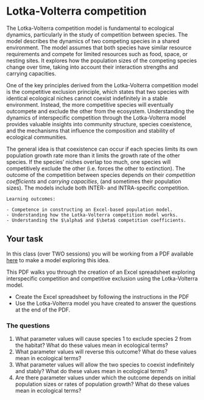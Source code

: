 # Lotka-Volterra competition

The Lotka-Volterra competition model is fundamental to ecological dynamics, particularly in the study of competition between species. The model describes the dynamics of two competing species in a shared environment. The model assumes that both species have similar resource requirements and compete for limited resources such as food, space, or nesting sites. It explores how the population sizes of the competing species change over time, taking into account their interaction strengths and carrying capacities. 

One of the key principles derived from the Lotka-Volterra competition model is the competitive exclusion principle, which states that two species with identical ecological niches cannot coexist indefinitely in a stable environment. Instead, the more competitive species will eventually outcompete and exclude the other from the ecosystem. Understanding the dynamics of interspecific competition through the Lotka-Volterra model provides valuable insights into community structure, species coexistence, and the mechanisms that influence the composition and stability of ecological communities.

The general idea is that coexistence can occur if each species limits its own population growth rate more than it limits the growth rate of the other species. If the species' niches overlap too much, one species will competitively exclude the other (i.e. forces the other to extinction). The outcome of the competition between species depends on their *competition coefficients* and *carrying capacities*, (and sometimes their population sizes). The models include both INTER- and INTRA-specific competition.


```block
Learning outcomes: 

- Competence in constructing an Excel-based population model.
- Understanding how the Lotka-Volterra competition model works.
- Understanding the $\alpha$ and $\beta$ competition coefficients.

```

## Your task

In this class (over TWO sessions) you will be working from a PDF available [here](https://www.dropbox.com/s/oukr39oq0rsn8il/9.%20Interspecific%20Competition%20and%20Competitive%20Exclusion.pdf?dl=1) to make a model exploring this idea.

This PDF walks you through the creation of an Excel spreadsheet exploring interspecific competition and competitive exclusion using the Lotka-Volterra model. 


* Create the Excel spreadsheet by following the instructions in the PDF
* Use the Lotka-Volterra model you have created to answer the questions at the end of the PDF.


### The questions

1. What parameter values will cause species 1 to exclude species 2 from the habitat? What do these values mean in ecological terms?
2. What parameter values will reverse this outcome? What do these values mean in ecological terms?
3. What parameter values will allow the two species to coexist indefinitely and stably? What do these values mean in ecological terms?
4. Are there parameter values under which the outcome depends on initial population sizes or rates of population growth? What do these values mean in ecological terms?

